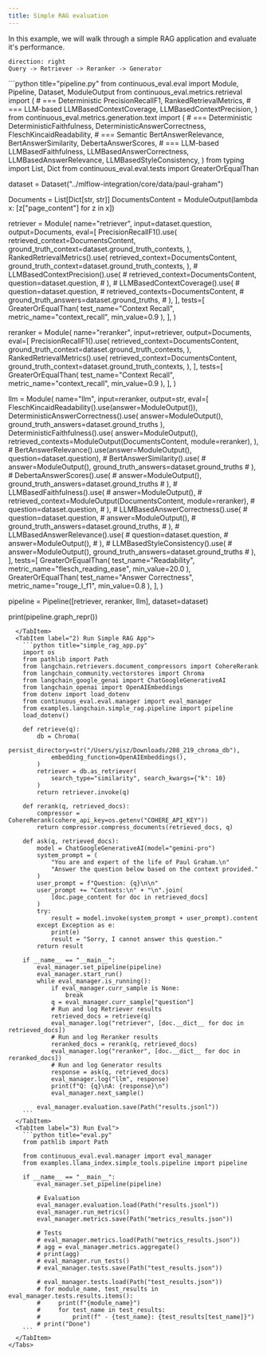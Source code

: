 ```yaml
---
title: Simple RAG evaluation
---
```



In this example, we will walk through a simple RAG application and evaluate it's performance.

```d2
direction: right
Query -> Retriever -> Reranker -> Generator
```


<Tabs>
  <TabItem label="1) Define Pipeline">
```python title="pipeline.py"
from continuous_eval.eval import Module, Pipeline, Dataset, ModuleOutput
from continuous_eval.metrics.retrieval import (
    # === Deterministic
    PrecisionRecallF1,
    RankedRetrievalMetrics,
    # === LLM-based
    LLMBasedContextCoverage,
    LLMBasedContextPrecision,
)
from continuous_eval.metrics.generation.text import (
    # === Deterministic
    DeterministicFaithfulness,
    DeterministicAnswerCorrectness,
    FleschKincaidReadability,
    # === Semantic
    BertAnswerRelevance,
    BertAnswerSimilarity,
    DebertaAnswerScores,
    # === LLM-based
    LLMBasedFaithfulness,
    LLMBasedAnswerCorrectness,
    LLMBasedAnswerRelevance,
    LLMBasedStyleConsistency,
)
from typing import List, Dict
from continuous_eval.eval.tests import GreaterOrEqualThan

dataset = Dataset("../mlflow-integration/core/data/paul-graham")

Documents = List[Dict[str, str]]
DocumentsContent = ModuleOutput(lambda x: [z["page_content"] for z in x])

retriever = Module(
    name="retriever",
    input=dataset.question,
    output=Documents,
    eval=[
        PrecisionRecallF1().use(
            retrieved_context=DocumentsContent,
            ground_truth_context=dataset.ground_truth_contexts,
        ),
        RankedRetrievalMetrics().use(
            retrieved_context=DocumentsContent,
            ground_truth_context=dataset.ground_truth_contexts,
        ),
        # LLMBasedContextPrecision().use(
        #     retrieved_context=DocumentsContent, question=dataset.question,
        # ),
        # LLMBasedContextCoverage().use(
        #     question=dataset.question,
        #     retrieved_contexts=DocumentsContent,
        #     ground_truth_answers=dataset.ground_truths,
        # ),
    ],
    tests=[
        GreaterOrEqualThan(
            test_name="Context Recall", metric_name="context_recall", min_value=0.9
        ),
    ],
)

reranker = Module(
    name="reranker",
    input=retriever,
    output=Documents,
    eval=[
        PrecisionRecallF1().use(
            retrieved_context=DocumentsContent,
            ground_truth_context=dataset.ground_truth_contexts,
        ),
        RankedRetrievalMetrics().use(
            retrieved_context=DocumentsContent,
            ground_truth_context=dataset.ground_truth_contexts,
        ),
    ],
    tests=[
        GreaterOrEqualThan(
            test_name="Context Recall", metric_name="context_recall", min_value=0.9
        ),
    ],
)

llm = Module(
    name="llm",
    input=reranker,
    output=str,
    eval=[
        FleschKincaidReadability().use(answer=ModuleOutput()),
        DeterministicAnswerCorrectness().use(
            answer=ModuleOutput(), ground_truth_answers=dataset.ground_truths
        ),
        DeterministicFaithfulness().use(
            answer=ModuleOutput(),
            retrieved_contexts=ModuleOutput(DocumentsContent, module=reranker),
        ),
        # BertAnswerRelevance().use(answer=ModuleOutput(), question=dataset.question),
        # BertAnswerSimilarity().use(
        #     answer=ModuleOutput(), ground_truth_answers=dataset.ground_truths
        # ),
        # DebertaAnswerScores().use(
        #     answer=ModuleOutput(), ground_truth_answers=dataset.ground_truths
        # ),
        # LLMBasedFaithfulness().use(
        #     answer=ModuleOutput(),
        #     retrieved_context=ModuleOutput(DocumentsContent, module=reranker),
        #     question=dataset.question,
        # ),
        # LLMBasedAnswerCorrectness().use(
        #     question=dataset.question,
        #     answer=ModuleOutput(),
        #     ground_truth_answers=dataset.ground_truths,
        # ),
        # LLMBasedAnswerRelevance().use(
        #     question=dataset.question,
        #     answer=ModuleOutput(),
        # ),
        # LLMBasedStyleConsistency().use(
        #     answer=ModuleOutput(), ground_truth_answers=dataset.ground_truths
        # ),
    ],
    tests=[
        GreaterOrEqualThan(
            test_name="Readability", metric_name="flesch_reading_ease", min_value=20.0
        ),
        GreaterOrEqualThan(
            test_name="Answer Correctness", metric_name="rouge_l_f1", min_value=0.8
        ),
    ],
)

pipeline = Pipeline([retriever, reranker, llm], dataset=dataset)

print(pipeline.graph_repr())
```
  </TabItem>
  <TabItem label="2) Run Simple RAG App">
    ```python title="simple_rag_app.py"
    import os
    from pathlib import Path
    from langchain.retrievers.document_compressors import CohereRerank
    from langchain_community.vectorstores import Chroma
    from langchain_google_genai import ChatGoogleGenerativeAI
    from langchain_openai import OpenAIEmbeddings
    from dotenv import load_dotenv
    from continuous_eval.eval.manager import eval_manager
    from examples.langchain.simple_rag.pipeline import pipeline
    load_dotenv()

    def retrieve(q):
        db = Chroma(
            persist_directory=str("/Users/yisz/Downloads/208_219_chroma_db"),
            embedding_function=OpenAIEmbeddings(),
        )
        retriever = db.as_retriever(
            search_type="similarity", search_kwargs={"k": 10}
        )
        return retriever.invoke(q)

    def rerank(q, retrieved_docs):
        compressor = CohereRerank(cohere_api_key=os.getenv("COHERE_API_KEY"))
        return compressor.compress_documents(retrieved_docs, q)

    def ask(q, retrieved_docs):
        model = ChatGoogleGenerativeAI(model="gemini-pro")
        system_prompt = (
            "You are and expert of the life of Paul Graham.\n"
            "Answer the question below based on the context provided."
        )
        user_prompt = f"Question: {q}\n\n"
        user_prompt += "Contexts:\n" + "\n".join(
            [doc.page_content for doc in retrieved_docs]
        )
        try:
            result = model.invoke(system_prompt + user_prompt).content
        except Exception as e:
            print(e)
            result = "Sorry, I cannot answer this question."
        return result

    if __name__ == "__main__":
        eval_manager.set_pipeline(pipeline)
        eval_manager.start_run()
        while eval_manager.is_running():
            if eval_manager.curr_sample is None:
                break
            q = eval_manager.curr_sample["question"]
            # Run and log Retriever results
            retrieved_docs = retrieve(q)
            eval_manager.log("retriever", [doc.__dict__ for doc in retrieved_docs])
            # Run and log Reranker results
            reranked_docs = rerank(q, retrieved_docs)
            eval_manager.log("reranker", [doc.__dict__ for doc in reranked_docs])
            # Run and log Generator results
            response = ask(q, retrieved_docs)
            eval_manager.log("llm", response)
            print(f"Q: {q}\nA: {response}\n")
            eval_manager.next_sample()

        eval_manager.evaluation.save(Path("results.jsonl"))
    ```
  </TabItem>
  <TabItem label="3) Run Eval">
    ```python title="eval.py"
    from pathlib import Path

    from continuous_eval.eval.manager import eval_manager
    from examples.llama_index.simple_tools.pipeline import pipeline

    if __name__ == "__main__":
        eval_manager.set_pipeline(pipeline)

        # Evaluation
        eval_manager.evaluation.load(Path("results.jsonl"))
        eval_manager.run_metrics()
        eval_manager.metrics.save(Path("metrics_results.json"))

        # Tests
        # eval_manager.metrics.load(Path("metrics_results.json"))
        # agg = eval_manager.metrics.aggregate()
        # print(agg)
        # eval_manager.run_tests()
        # eval_manager.tests.save(Path("test_results.json"))

        # eval_manager.tests.load(Path("test_results.json"))
        # for module_name, test_results in eval_manager.tests.results.items():
        #     print(f"{module_name}")
        #     for test_name in test_results:
        #         print(f" - {test_name}: {test_results[test_name]}")
        # print("Done")
    ```
  </TabItem>
</Tabs>
